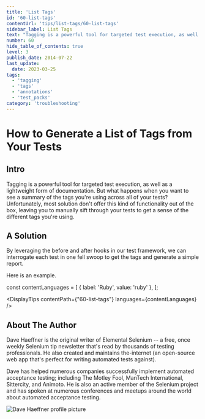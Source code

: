 ```yaml
---
title: 'List Tags'
id: '60-list-tags'
contentUrl: 'tips/list-tags/60-list-tags'
sidebar_label: List Tags
text: "Tagging is a powerful tool for targeted test execution, as well as a lightweight form of documentation. But what happens when you want to see a summary of the tags you're using across all of your tests? Unfortunately, most solution don't offer this kind of functionality out of the box, leaving you to manually sift through your tests to get a sense of the different tags you're using."
number: 60
hide_table_of_contents: true
level: 3
publish_date: 2014-07-22
last_update:
  date: 2023-03-25
tags:
  - 'tagging'
  - 'tags'
  - 'annotations'
  - 'test_packs'
category: 'troubleshooting'
---
```


# How to Generate a List of Tags from Your Tests

## Intro

Tagging is a powerful tool for targeted test execution, as well as a lightweight form of documentation. But what
happens when you want to see a summary of the tags you're using across all of your tests? Unfortunately, most
solution don't offer this kind of functionality out of the box, leaving you to manually sift through your tests
to get a sense of the different tags you're using.

## A Solution

By leveraging the before and after hooks in our test framework, we can interrogate each test in one fell swoop to
get the tags and generate a simple report.

Here is an example.


const contentLanguages = [
    { label: 'Ruby', value: 'ruby' },
];

<DisplayTips contentPath={"60-list-tags"} languages={contentLanguages} />


## About The Author

Dave Haeffner is the original writer of Elemental Selenium -- a free, once weekly Selenium tip newsletter that's read
by thousands of testing professionals. He also created and maintains the-internet (an open-source web app that's
perfect for writing automated tests against).

Dave has helped numerous companies successfully implement automated acceptance testing; including The Motley Fool,
ManTech International, Sittercity, and Animoto. He is also an active member of the Selenium project and has spoken
at numerous conferences and meetups around the world about automated acceptance testing.

![Dave Haeffner profile picture](/img/authors/dave-haeffner.jpeg#author-img 'a title')




